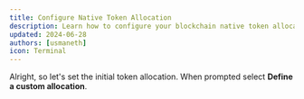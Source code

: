 ```yaml
---
title: Configure Native Token Allocation
description: Learn how to configure your blockchain native token allocation.
updated: 2024-06-28
authors: [usmaneth]
icon: Terminal
---
```


Alright, so let's set the initial token allocation. When prompted select **Define a custom allocation**.

<ToolboxMdxWrapper walletMode="c-chain">
<CreateChain embedMode={true} />
</ToolboxMdxWrapper>